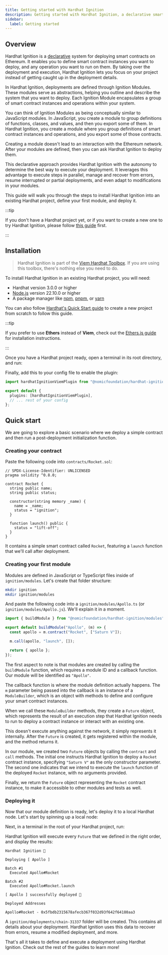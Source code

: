 ```yaml
---
title: Getting started with Hardhat Ignition
description: Getting started with Hardhat Ignition, a declarative smart contract deployment system.
sidebar:
  label: Getting started
---
```



## Overview

Hardhat Ignition is a [declarative](https://en.wikipedia.org/wiki/Declarative_programming) system for deploying smart contracts on Ethereum. It enables you to define smart contract instances you want to deploy, and any operation you want to run on them. By taking over the deployment and execution, Hardhat Ignition lets you focus on your project instead of getting caught up in the deployment details.

In Hardhat Ignition, deployments are defined through Ignition Modules. These modules serve as abstractions, helping you outline and describe the system that you want to deploy. Each Ignition Module encapsulates a group of smart contract instances and operations within your system.

You can think of Ignition Modules as being conceptually similar to JavaScript modules. In JavaScript, you create a module to group definitions of functions, classes, and values, and then you export some of them. In Hardhat Ignition, you create a module where you group definitions of smart contract instances and operations, and you export some of those contracts.

Creating a module doesn't lead to an interaction with the Ethereum network. After your modules are defined, then you can ask Hardhat Ignition to deploy them.

This declarative approach provides Hardhat Ignition with the autonomy to determine the best way to execute your deployment. It leverages this advantage to execute steps in parallel, manage and recover from errors, resume interrupted or partial deployments, and even adapt to modifications in your modules.

This guide will walk you through the steps to install Hardhat Ignition into an existing Hardhat project, define your first module, and deploy it.

:::tip

If you don't have a Hardhat project yet, or if you want to create a new one to try Hardhat Ignition, please follow [this guide](/docs/getting-started) first.

:::

## Installation

> Hardhat Ignition is part of the [Viem Hardhat Toolbox](/docs/plugins/hardhat-toolbox-viem). If you are using this toolbox, there's nothing else you need to do.

To install Hardhat Ignition in an existing Hardhat project, you will need:

- Hardhat version 3.0.0 or higher
- [Node.js](https://nodejs.org/) version 22.10.0 or higher
- A package manager like [npm](https://www.npmjs.com/), [pnpm](https://pnpm.io/), or [yarn](https://yarnpkg.com/)

You can also follow [Hardhat's Quick Start guide](/docs/getting-started) to create a new project from scratch to follow this guide.

:::tip

If you prefer to use **Ethers** instead of **Viem**, check out the [Ethers.js guide](/ignition/docs/guides/ethers) for installation instructions.

:::

Once you have a Hardhat project ready, open a terminal in its root directory, and run:

<Install packages="@nomicfoundation/hardhat-ignition-viem" />

Finally, add this to your config file to enable the plugin:

```typescript
import hardhatIgnitionViemPlugin from "@nomicfoundation/hardhat-ignition-viem";

export default {
  plugins: [hardhatIgnitionViemPlugin],
  // ... rest of your config
};
```

## Quick start

We are going to explore a basic scenario where we deploy a simple contract and then run a post-deployment initialization function.

### Creating your contract

Paste the following code into `contracts/Rocket.sol`:

```solidity
// SPDX-License-Identifier: UNLICENSED
pragma solidity ^0.8.0;

contract Rocket {
  string public name;
  string public status;

  constructor(string memory _name) {
    name = _name;
    status = "ignition";
  }

  function launch() public {
    status = "lift-off";
  }
}
```

It contains a simple smart contract called `Rocket`, featuring a `launch` function that we'll call after deployment.

### Creating your first module

Modules are defined in JavaScript or TypeScript files inside of `ignition/modules`. Let's create that folder structure:

```sh
mkdir ignition
mkdir ignition/modules
```

And paste the following code into a `ignition/modules/Apollo.ts` (or `ignition/modules/Apollo.js`). We'll explain it in a moment.

```typescript
import { buildModule } from "@nomicfoundation/hardhat-ignition/modules";

export default buildModule("Apollo", (m) => {
  const apollo = m.contract("Rocket", ["Saturn V"]);

  m.call(apollo, "launch", []);

  return { apollo };
});
```

The first aspect to note is that modules are created by calling the `buildModule` function, which requires a module ID and a callback function. Our module will be identified as `"Apollo"`.

The callback function is where the module definition actually happens. The `m` parameter being passed into the callback is an instance of a `ModuleBuilder`, which is an object with methods to define and configure your smart contract instances.

When we call these `ModuleBuilder` methods, they create a `Future` object, which represents the result of an execution step that Hardhat Ignition needs to run to deploy a contract instance or interact with an existing one.

This doesn't execute anything against the network, it simply represents it internally. After the `Future` is created, it gets registered within the module, and the method returns it.

In our module, we created two `Future` objects by calling the `contract` and `call` methods. The initial one instructs Hardhat Ignition to deploy a `Rocket` contract instance, specifying `"Saturn V"` as the only constructor parameter. The second one indicates that we intend to execute the `launch` function of the deployed `Rocket` instance, with no arguments provided.

Finally, we return the `Future` object representing the `Rocket` contract instance, to make it accessible to other modules and tests as well.

### Deploying it

Now that our module definition is ready, let's deploy it to a local Hardhat node. Let's start by spinning up a local node:

<Run command="hardhat node" />

Next, in a terminal in the root of your Hardhat project, run:

<Run command="hardhat ignition deploy ignition/modules/Apollo.ts --network localhost" />

Hardhat Ignition will execute every `Future` that we defined in the right order, and display the results:

```
Hardhat Ignition 🚀

Deploying [ Apollo ]

Batch #1
  Executed Apollo#Rocket

Batch #2
  Executed Apollo#Rocket.launch

[ Apollo ] successfully deployed 🚀

Deployed Addresses

Apollo#Rocket - 0x5fbdb2315678afecb367f032d93f642f64180aa3
```

A `ignition/deployments/chain-31337` folder will be created. This contains all details about your deployment. Hardhat Ignition uses this data to recover from errors, resume a modified deployment, and more.

That's all it takes to define and execute a deployment using Hardhat Ignition. Check out the rest of the guides to learn more!
